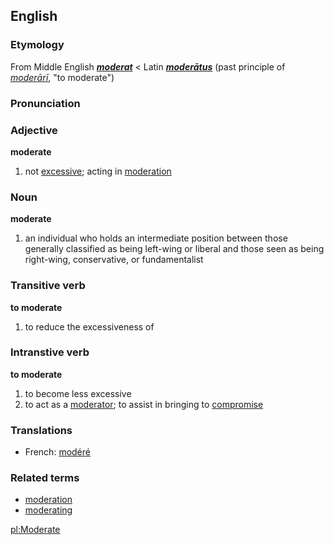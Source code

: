== English ==
=== Etymology ===
From Middle English '''''[[moderat]]''''' < Latin '''''[[moderātus]]''''' (past principle of ''[[moderārī]]'', "to moderate")

=== Pronunciation ===
{{AHD|/mŏd'ər-ĭt/ ''(adjective)'', /mŏd'ə-rāt'/ ''(verb)''}}

=== Adjective ===
'''moderate'''
# not [[excessive]]; acting in [[moderation]]

=== Noun ===
{{wikipedia}}
'''moderate'''
# an individual who holds an intermediate position between those generally classified as being left-wing or liberal and those seen as being right-wing, conservative, or fundamentalist

=== Transitive verb ===
'''to moderate'''
# to reduce the excessiveness of

=== Intranstive verb ===
'''to moderate'''
# to become less excessive
# to act as a [[moderator]]; to assist in bringing to [[compromise]]

=== Translations ===
*French: [[modéré]]

=== Related terms ===
*[[moderation]]
*[[moderating]]

[[pl:Moderate]]